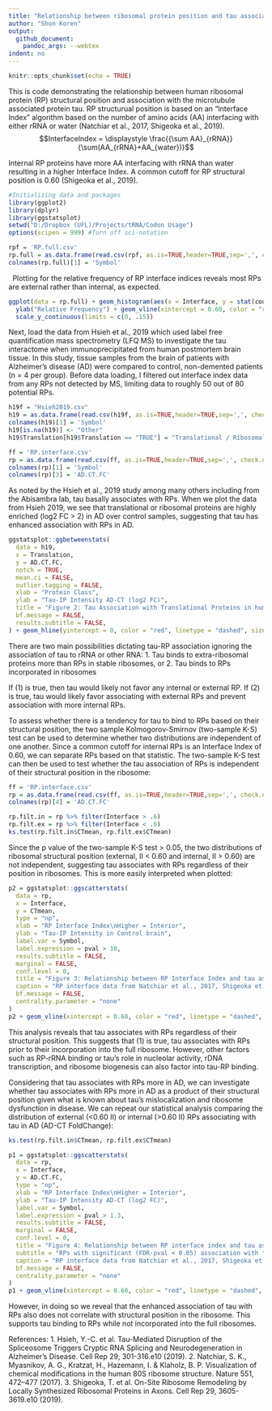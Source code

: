 ```yaml
---
title: "Relationship between ribosomal protein position and tau association in Alzheimer's disease"
author: "Shon Koren"
output:
  github_document:
    pandoc_args: --webtex
indent: no
---
```


```r
knitr::opts_chunk$set(echo = TRUE)
```

This is code demonstrating the relationship between human ribosomal protein (RP) structural position and association with the microtubule associated protein tau. RP structurual position is based on an "Interface Index" algorithm based on the number of amino acids (AA) interfacing with either rRNA or water (Natchiar et al., 2017, Shigeoka et al., 2019).
&nbsp;
<center>
$$InterfaceIndex = \displaystyle \frac{{\sum AA}_{rRNA}}{\sum(AA_{rRNA}+AA_{water})}$$
</center>

Internal RP proteins have more AA interfacing with rRNA than water resulting in a higher Interface Index. A common cutoff for RP structural position is 0.60 (Shigeoka et al., 2019).

```r
#Initializing data and packages
library(ggplot2)
library(dplyr)
library(ggstatsplot)
setwd("D:/Dropbox (UFL)/Projects/tRNA/Codon Usage")
options(scipen = 999) #Turn off sci-notation

rpf = 'RP.full.csv'
rp.full = as.data.frame(read.csv(rpf, as.is=TRUE,header=TRUE,sep=',', check.names=FALSE, fileEncoding="UTF-8-BOM"))
colnames(rp.full)[1] = 'Symbol'
```

&nbsp;
Plotting for the relative frequency of RP interface indices reveals most RPs are external rather than internal, as expected.
&nbsp;

```r
ggplot(data = rp.full) + geom_histogram(aes(x = Interface, y = stat(count) / sum(count)), binwidth = .05) + xlab("Interface Index of RPs") + ggtitle("Figure 1: Relative frequency of human RP Interface Index") +
  ylab("Relative Frequency") + geom_vline(xintercept = 0.60, color = "red", linetype = "dashed", size = 2) + scale_x_continuous(limits = c(0, 1)) +
  scale_y_continuous(limits = c(0, .15))
```

Next, load the data from Hsieh et al., 2019 which used label free quantification mass spectrometry (LFQ MS) to investigate the tau interactome when immunoprecipitated from human postmortem brain tissue. In this study, tissue samples from the brain of patients with Alzheimer's disease (AD) were compared to control, non-demented patients (n = 4 per group). Before data loading, I filtered out interface index data from any RPs not detected by MS, limiting data to roughly 50 out of 80 potential RPs.

```r
h19f = "Hsieh2019.csv"
h19 = as.data.frame(read.csv(h19f, as.is=TRUE,header=TRUE,sep=',', check.names=FALSE, fileEncoding="UTF-8-BOM"))
colnames(h19)[1] = 'Symbol'
h19[is.na(h19)] <- "Other"
h19$Translation[h19$Translation == "TRUE"] = "Translational / Ribosomal"
```

```r
ff = 'RP.interface.csv'
rp = as.data.frame(read.csv(ff, as.is=TRUE,header=TRUE,sep=',', check.names=FALSE))
colnames(rp)[1] = 'Symbol'
colnames(rp)[3] = 'AD.CT.FC'
```
As noted by the Hsieh et al., 2019 study among many others including from the Abisambra lab, tau basally associates with RPs. When we plot the data from Hsieh 2019, we see that translational or ribosomal proteins are highly enriched (log2 FC > 2) in AD over control samples, suggesting that tau has enhanced association with RPs in AD.

```r
ggstatsplot::ggbetweenstats(
  data = h19,
  x = Translation,
  y = AD.CT.FC,
  notch = TRUE,
  mean.ci = FALSE,
  outlier.tagging = FALSE,
  xlab = "Protein Class",
  ylab = "Tau-IP Intensity AD-CT (log2 FC)",
  title = "Figure 2: Tau Association with Translational Proteins in human AD brain",
  bf.message = FALSE,
  results.subtitle = FALSE,
) + geom_hline(yintercept = 0, color = "red", linetype = "dashed", size = 1)
```

There are two main possibilities dictating tau-RP association ignoring the association of tau to rRNA or other RNA:
1. Tau binds to extra-ribosomal proteins more than RPs in stable ribosomes, or
2. Tau binds to RPs incorporated in ribosomes

If (1) is true, then tau would likely not favor any internal or external RP. If (2) is true, tau would likely favor associating with external RPs and prevent association with more internal RPs.

To assess whether there is a tendency for tau to bind to RPs based on their structural position, the two sample Kolmogorov-Smirnov (two-sample K-S) test can be used to determine whether two distributions are independent of one another. Since a common cutoff for internal RPs is an Interface Index of 0.60, we can separate RPs based on that statistic. The two-sample K-S test can then be used to test whether the tau association of RPs is independent of their structural position in the ribosome:
```r

ff = 'RP.interface.csv'
rp = as.data.frame(read.csv(ff, as.is=TRUE,header=TRUE,sep=',', check.names=FALSE, fileEncoding = "UTF-8-BOM"))
colnames(rp)[4] = 'AD.CT.FC'

rp.filt.in = rp %>% filter(Interface > .6)
rp.filt.ex = rp %>% filter(Interface < .6)
ks.test(rp.filt.in$CTmean, rp.filt.ex$CTmean)
```

Since the p value of the two-sample K-S test > 0.05, the two distributions of ribosomal structural position (external, II < 0.60 and internal, II > 0.60) are not independent, suggesting tau associates with RPs regardless of their position in ribosomes. This is more easily interpreted when plotted:

```r
p2 = ggstatsplot::ggscatterstats(
  data = rp,
  x = Interface,
  y = CTmean,
  type = "np",
  xlab = "RP Interface Index\nHigher = Interior",
  ylab = "Tau-IP Intensity in Control brain",
  label.var = Symbol,
  label.expression = pval > 10,
  results.subtitle = FALSE,
  marginal = FALSE,
  conf.level = 0,
  title = "Figure 3: Relationship between RP Interface Index and tau association in Control brain",
  caption = "RP interface data from Natchiar et al., 2017, Shigeoka et al., 2019\nTau-IP data from Hsieh et al., 2019",
  bf.message = FALSE,
  centrality.parameter = "none"
)
p2 + geom_vline(xintercept = 0.60, color = "red", linetype = "dashed", size = 1)

```

This analysis reveals that tau associates with RPs regardless of their structural position. This suggests that (1) is true, tau associates with RPs prior to their incorporation into the full ribosome. However, other factors such as RP-rRNA binding or tau's role in nucleolar activity, rDNA transcription, and ribosome biogenesis can also factor into tau-RP binding. 

Considering that tau associates with RPs more in AD, we can investigate whether tau associates with RPs more in AD as a product of their structural position given what is known about tau's mislocalization and ribosome dysfunction in disease. We can repeat our statistical analysis comparing the distribution of external (<0.60 II) or internal (>0.60 II) RPs associating with tau in AD (AD-CT FoldChange):
```r
ks.test(rp.filt.in$CTmean, rp.filt.ex$CTmean)

p1 = ggstatsplot::ggscatterstats(
  data = rp,
  x = Interface,
  y = AD.CT.FC,
  type = "np",
  xlab = "RP Interface Index\nHigher = Interior",
  ylab = "Tau-IP Intensity AD-CT (log2 FC)",
  label.var = Symbol,
  label.expression = pval > 1.3,
  results.subtitle = FALSE,
  marginal = FALSE,
  conf.level = 0,
  title = "Figure 4: Relationship between RP interface index and tau association in AD",
  subtitle = "RPs with significant (FDR-pval < 0.05) association with tau in AD over controls have symbols annotated",
  caption = "RP interface data from Natchiar et al., 2017, Shigeoka et al., 2019\nTau-IP data from Hsieh et al., 2019",
  bf.message = FALSE,
  centrality.parameter = "none"
)
p1 + geom_vline(xintercept = 0.60, color = "red", linetype = "dashed", size = 1)

```
However, in doing so we reveal that the enhanced association of tau with RPs also does not correlate with structural position in the ribosome. This supports tau binding to RPs while not incorporated into the full ribosomes.


References:
1.	Hsieh, Y.-C. et al. Tau-Mediated Disruption of the Spliceosome Triggers Cryptic RNA Splicing and Neurodegeneration in Alzheimer’s Disease. Cell Rep 29, 301-316.e10 (2019).
2.	Natchiar, S. K., Myasnikov, A. G., Kratzat, H., Hazemann, I. & Klaholz, B. P. Visualization of chemical modifications in the human 80S ribosome structure. Nature 551, 472–477 (2017).
3.	Shigeoka, T. et al. On-Site Ribosome Remodeling by Locally Synthesized Ribosomal Proteins in Axons. Cell Rep 29, 3605-3619.e10 (2019).
